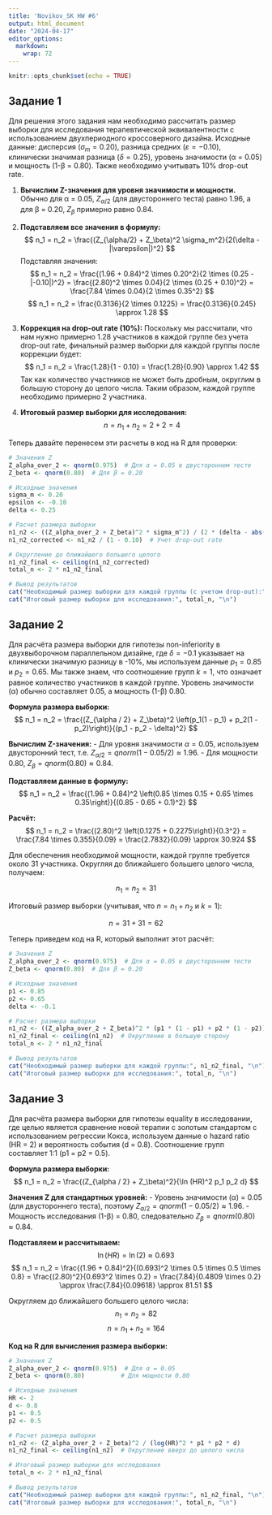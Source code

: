 ```yaml
---
title: 'Novikov_SK HW #6'
output: html_document
date: "2024-04-17"
editor_options: 
  markdown: 
    wrap: 72
---
```


```r
knitr::opts_chunk$set(echo = TRUE)
```

## Задание 1

Для решения этого задания нам необходимо рассчитать размер выборки для
исследования терапевтической эквивалентности с использованием
двухпериодного кроссоверного дизайна. Исходные данные: дисперсия
($\sigma_m = 0.20$), разница средних ($\varepsilon = -0.10$), клинически
значимая разница ($\delta = 0.25$), уровень значимости (α = 0.05) и
мощность (1-β = 0.80). Также необходимо учитывать 10% drop-out rate.

1.  **Вычислим Z-значения для уровня значимости и мощности.**\
    Обычно для α = 0.05, $Z_{\alpha/2}$ (для двустороннего теста) равно
    1.96, а для β = 0.20, $Z_\beta$ примерно равно 0.84.

2.  **Подставляем все значения в формулу:** $$
    n_1 = n_2 = \frac{(Z_{\alpha/2} + Z_\beta)^2 \sigma_m^2}{2(\delta - |\varepsilon|)^2}
    $$ Подставляя значения: $$
    n_1 = n_2 = \frac{(1.96 + 0.84)^2 \times 0.20^2}{2 \times (0.25 - |-0.10|)^2} = \frac{(2.80)^2 \times 0.04}{2 \times (0.25 + 0.10)^2} = \frac{7.84 \times 0.04}{2 \times 0.35^2}
    $$ $$
    n_1 = n_2 = \frac{0.3136}{2 \times 0.1225} = \frac{0.3136}{0.245} \approx 1.28
    $$

3.  **Коррекция на drop-out rate (10%):** Поскольку мы рассчитали, что
    нам нужно примерно 1.28 участников в каждой группе без учета
    drop-out rate, финальный размер выборки для каждой группы после
    коррекции будет: $$
    n_1 = n_2 = \frac{1.28}{1 - 0.10} = \frac{1.28}{0.90} \approx 1.42
    $$ Так как количество участников не может быть дробным, округлим в
    большую сторону до целого числа. Таким образом, каждой группе
    необходимо примерно 2 участника.

4.  **Итоговый размер выборки для исследования:** $$
    n = n_1 + n_2 = 2 + 2 = 4
    $$

Теперь давайте перенесем эти расчеты в код на R для проверки:

```R
# Значения Z
Z_alpha_over_2 <- qnorm(0.975)  # Для α = 0.05 в двустороннем тесте
Z_beta <- qnorm(0.80)  # Для β = 0.20

# Исходные значения
sigma_m <- 0.20
epsilon <- -0.10
delta <- 0.25

# Расчет размера выборки
n1_n2 <- ((Z_alpha_over_2 + Z_beta)^2 * sigma_m^2) / (2 * (delta - abs(epsilon))^2)
n1_n2_corrected <- n1_n2 / (1 - 0.10)  # Учет drop-out rate

# Округление до ближайшего большего целого
n1_n2_final <- ceiling(n1_n2_corrected)
total_n <- 2 * n1_n2_final

# Вывод результатов
cat("Необходимый размер выборки для каждой группы (с учетом drop-out):", n1_n2_final, "\n")
cat("Итоговый размер выборки для исследования:", total_n, "\n")
```

## Задание 2

Для расчёта размера выборки для гипотезы non-inferiority в
двухвыборочном параллельном дизайне, где $\delta = -0.1$ указывает на
клинически значимую разницу в -10%, мы используем данные $p_1 = 0.85$ и
$p_2 = 0.65$. Мы также знаем, что соотношение групп $k = 1$, что
означает равное количество участников в каждой группе. Уровень
значимости (α) обычно составляет 0.05, а мощность (1-β) 0.80.

**Формула размера выборки:** $$
n_1 = n_2 = \frac{(Z_{\alpha / 2} + Z_\beta)^2 \left(p_1(1 - p_1) + p_2(1 - p_2)\right)}{(p_1 - p_2 - \delta)^2}
$$

**Вычислим Z-значения:** - Для уровня значимости $\alpha = 0.05$,
используем двусторонний тест, т.е.
$Z_{\alpha/2} = qnorm(1 - 0.05/2) \approx 1.96$. - Для мощности 0.80,
$Z_\beta = qnorm(0.80) \approx 0.84$.

**Подставляем данные в формулу:** $$
n_1 = n_2 = \frac{(1.96 + 0.84)^2 \left(0.85 \times 0.15 + 0.65 \times 0.35\right)}{(0.85 - 0.65 + 0.1)^2}
$$

**Расчёт:** $$
n_1 = n_2 = \frac{(2.80)^2 \left(0.1275 + 0.2275\right)}{0.3^2} = \frac{7.84 \times 0.355}{0.09} = \frac{2.7832}{0.09} \approx 30.924
$$

Для обеспечения необходимой мощности, каждой группе требуется около 31
участника. Округляя до ближайшего большего целого числа, получаем:

$$ n_1 = n_2 = 31 $$

Итоговый размер выборки (учитывая, что $n = n_1 + n_2$ и $k = 1$):

$$ n = 31 + 31 = 62 $$

Теперь приведем код на R, который выполнит этот расчёт:

```R
# Значения Z
Z_alpha_over_2 <- qnorm(0.975)  # Для α = 0.05 в двустороннем тесте
Z_beta <- qnorm(0.80)  # Для β = 0.20

# Исходные значения
p1 <- 0.85
p2 <- 0.65
delta <- -0.1

# Расчет размера выборки
n1_n2 <- ((Z_alpha_over_2 + Z_beta)^2 * (p1 * (1 - p1) + p2 * (1 - p2))) / ((p1 - p2 - delta)^2)
n1_n2_final <- ceiling(n1_n2)  # Округление в большую сторону
total_n <- 2 * n1_n2_final

# Вывод результатов
cat("Необходимый размер выборки для каждой группы:", n1_n2_final, "\n")
cat("Итоговый размер выборки для исследования:", total_n, "\n")
```

## Задание 3

Для расчёта размера выборки для гипотезы equality в исследовании, где
целью является сравнение новой терапии с золотым стандартом с
использованием регрессии Кокса, используем данные о hazard ratio (HR =
2) и вероятность события (d = 0.8). Соотношение групп составляет 1:1 (p1
= p2 = 0.5).

**Формула размера выборки:** $$
n_1 = n_2 = \frac{(Z_{\alpha / 2} + Z_\beta)^2}{\ln (HR)^2 p_1 p_2 d}
$$

**Значения Z для стандартных уровней:** - Уровень значимости (α) = 0.05
(для двустороннего теста), поэтому
$Z_{\alpha / 2} = qnorm(1 - 0.05/2) \approx 1.96$. - Мощность
исследования (1-β) = 0.80, следовательно
$Z_β = qnorm(0.80) \approx 0.84$.

**Подставляем и рассчитываем:** $$
\ln(HR) = \ln(2) \approx 0.693
$$ $$
n_1 = n_2 = \frac{(1.96 + 0.84)^2}{(0.693)^2 \times 0.5 \times 0.5 \times 0.8} = \frac{(2.80)^2}{0.693^2 \times 0.2} = \frac{7.84}{0.4809 \times 0.2} \approx \frac{7.84}{0.09618} \approx 81.51
$$

Округляем до ближайшего большего целого числа: $$ n_1 = n_2 = 82 $$
$$ n = n_1 + n_2 = 164 $$

**Код на R для вычисления размера выборки:**

```R
# Значения Z
Z_alpha_over_2 <- qnorm(0.975)  # Для α = 0.05
Z_beta <- qnorm(0.80)          # Для мощности 0.80

# Исходные значения
HR <- 2
d <- 0.8
p1 <- 0.5
p2 <- 0.5

# Расчет размера выборки
n1_n2 <- (Z_alpha_over_2 + Z_beta)^2 / (log(HR)^2 * p1 * p2 * d)
n1_n2_final <- ceiling(n1_n2)  # Округление вверх до целого числа

# Итоговый размер выборки для исследования
total_n <- 2 * n1_n2_final

# Вывод результатов
cat("Необходимый размер выборки для каждой группы:", n1_n2_final, "\n")
cat("Итоговый размер выборки для исследования:", total_n, "\n")
```
